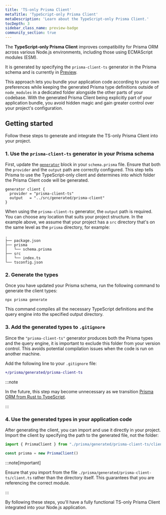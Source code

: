 ```yaml
---
title: 'TS-only Prisma Client'  
metaTitle: 'TypeScript-only Prisma Client'  
metaDescription: 'Learn about the TypeScript-only Prisma Client.'  
tocDepth: 3  
sidebar_class_name: preview-badge
community_section: true
---
```


The **TypeScript-only Prisma Client** improves compatibility for Prisma ORM across various Node.js environments, including those using ECMAScript modules (ESM). 

It is generated by specifying the `prisma-client-ts` generator in the Prisma schema and is currently in [Preview](/orm/more/releases#preview). 

This approach lets you bundle your application code according to your own preferences while keeping the generated Prisma type definitions outside of `node_modules` in a dedicated folder alongside the other parts of your codebase. With the generated Prisma Client being explicitly part of your application bundle, you avoid hidden magic and gain greater control over your project's configuration.

## Getting started

Follow these steps to generate and integrate the TS-only Prisma Client into your project.

### 1. Use the `prisma-client-ts` generator in your Prisma schema

First, update the [`generator`](/orm/prisma-schema/overview/generators) block in your `schema.prisma` file. Ensure that both the `provider` and the `output` path are correctly configured. This step tells Prisma to use the TypeScript-only client and determines into which folder the Prisma Client code will be generated.

```prisma file=prisma/schema.prisma
generator client {
  provider = "prisma-client-ts"
  output   = "../src/generated/prisma-client"
}
```

When using the `prisma-client-ts` generator, the `output` path is required. You can choose any location that suits your project structure. In the example above, we assume that your project has a `src` directory that's on the same level as the `prisma` directory, for example:

```
.
├── package.json
├── prisma
│   └── schema.prisma
├── src
│   └── index.ts
└── tsconfig.json
```


### 2. Generate the types

Once you have updated your Prisma schema, run the following command to generate the client types:

```terminal
npx prisma generate
```

This command compiles all the necessary TypeScript definitions and the query engine into the specified output directory.

### 3. Add the generated types to `.gitignore`

Since the `"prisma-client-ts"` generator produces both the Prisma types and the query engine, it is important to exclude this folder from your version control. This avoids potential compilation issues when the code is run on another machine.

Add the following line to your `.gitignore` file:

```diff
+/prisma/generated/prisma-client-ts
```

:::note

In the future, this step may become unnecessary as we transition [Prisma ORM from Rust to TypeScript](https://www.prisma.io/blog/rust-to-typescript-update-boosting-prisma-orm-performance?utm_source=docs&utm_medium=inline_text).

:::

### 4. Use the generated types in your application code

After generating the client, you can import and use it directly in your project. Import the client by specifying the path to the generated file, not the folder:

```ts
import { PrismaClient } from "./prisma/generated/prisma-client-ts/client.ts"

const prisma = new PrismaClient()
```

:::note[important]

Ensure that you import from the file `./prisma/generated/prisma-client-ts/client.ts` rather than the directory itself. This guarantees that you are referencing the correct module.

:::

By following these steps, you'll have a fully functional TS-only Prisma Client integrated into your Node.js application.